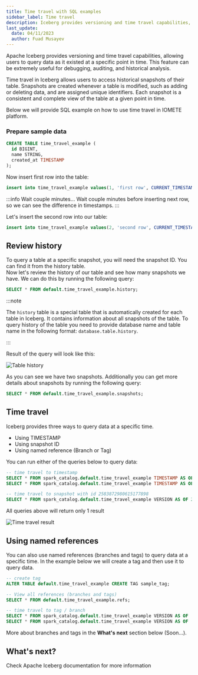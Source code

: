 ```yaml
---
title: Time travel with SQL examples
sidebar_label: Time travel
description: Iceberg provides versioning and time travel capabilities, allowing users to query data as it existed at a specific point in time. This feature can be extremely useful for debugging, auditing, and historical analysis.
last_update:
  date: 04/11/2023
  author: Fuad Musayev
---
```


Apache Iceberg provides versioning and time travel capabilities, allowing users to query data as it existed at a specific point in time.
This feature can be extremely useful for debugging, auditing, and historical analysis.

Time travel in Iceberg allows users to access historical snapshots of their table.
Snapshots are created whenever a table is modified, such as adding or deleting data, and are assigned unique identifiers.
Each snapshot is a consistent and complete view of the table at a given point in time.

Below we will provide SQL example on how to use time travel in IOMETE platform.


### Prepare sample data

```sql
CREATE TABLE time_travel_example (
  id BIGINT,
  name STRING,
  created_at TIMESTAMP
);
```

Now insert first row into the table:

```sql
insert into time_travel_example values(1, 'first row', CURRENT_TIMESTAMP);
```

:::info Wait couple minutes...
Wait couple minutes before inserting next row, so we can see the difference in timestamps.
:::

Let's insert the second row into our table:

```sql
insert into time_travel_example values(2, 'second row', CURRENT_TIMESTAMP);
```

## Review history

To query a table at a specific snapshot, you will need the snapshot ID. You can find it from the history table.  
Now let's review the history of our table and see how many snapshots we have. We can do this by running the following query:

```sql
SELECT * FROM default.time_travel_example.history;
```

:::note

The `history` table is a special table that is automatically created for each table in Iceberg. It contains information about all snapshots of the table.
To query history of the table you need to provide database name and table name in the following format: `database.table.history`.

:::

Result of the query will look like this:

<Img src="/img/iceberg/table-history.png" alt="Table history" />

As you can see we have two snapshots.
Additionally you can get more details about snapshots by running the following query:

```sql
SELECT * FROM default.time_travel_example.snapshots;
```

## Time travel

Iceberg provides three ways to query data at a specific time.

- Using TIMESTAMP
- Using snapshot ID
- Using named reference (Branch or Tag)

You can run either of the queries below to query data:

```sql
-- time travel to timestamp
SELECT * FROM spark_catalog.default.time_travel_example TIMESTAMP AS OF '2023-04-11T18:06:36.289+00:00';
SELECT * FROM spark_catalog.default.time_travel_example TIMESTAMP AS OF 1681236397; -- UNIX timestamp representation

-- time travel to snapshot with id 2583872980615177898
SELECT * FROM spark_catalog.default.time_travel_example VERSION AS OF 2583872980615177898;
```

All queries above will return only 1 result

<Img src="/img/iceberg/time-travelled.png" alt="Time travel result" />

## Using named references

You can also use named references (branches and tags) to query data at a specific time.
In the example below we will create a tag and then use it to query data.

```sql
-- create tag
ALTER TABLE default.time_travel_example CREATE TAG sample_tag;

-- View all references (branches and tags)
SELECT * FROM default.time_travel_example.refs;

-- time travel to tag / branch
SELECT * FROM spark_catalog.default.time_travel_example VERSION AS OF 'sample_tag';
SELECT * FROM spark_catalog.default.time_travel_example VERSION AS OF 'main';
```

More about branches and tags in the **What's next** section below (Soon...).

## What's next?

<GridBox>

<ExternalCard title="Iceberg docs" link="https://iceberg.apache.org/docs/latest/spark-queries/">
  Check Apache Iceberg documentation for more information
</ExternalCard>

</GridBox>
